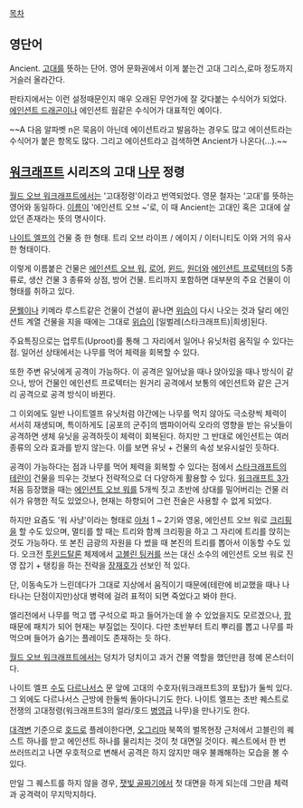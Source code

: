 [[목차]]
== 영단어 ==
Ancient. [[고대]]를 뜻하는 단어. 영어 문화권에서 이게 붙는건 고대 그리스,로마 정도까지 거슬러 올라간다.

판타지에서는 이런 설정때문인지 매우 오래된 무언가에 잘 갖다붙는 수식어가 되었다. [[에인션트 드래곤]]이나 에인션트 웜같은 수식어가 대표적인 예이다.

~~A 다음 알파벳 n은 묵음이 아닌데 에이션트라고 발음하는 경우도 많고 에이션트라는 수식어가 붙은 항목도 많다. 그리고 에이션트라고 검색하면 Ancient가 나온다(...).~~

== [[워크래프트]] 시리즈의 고대 [[나무]] 정령 ==
[[월드 오브 워크래프트]]에서는 '고대정령'이라고 번역되었다. 영문 철자는 '고대'를 뜻하는 영어와 동일하다. [[이름]]이 '에인션트 오브 ~'로, 이 때 Ancient는 고대인 혹은 고대에 살았던 존재라는 뜻의 명사이다.

[[나이트 엘프]]의 건물 중 한 형태. 트리 오브 라이프 / 에이지 / 이터니티도 이와 거의 유사한 형태이다. 

이렇게 이름붙은 건물은 [[에인션트 오브 워]], [[에인션트 오브 로어|로어]], [[에인션트 오브 윈드|윈드]], [[에인션트 오브 원더|원더]]와 [[에인션트 프로텍터]]의 5종류로, 생산 건물 3 종류와 상점, 방어 건물. 트리까지 포함하면 대부분의 주요 건물이 이 형태를 취하고 있다.

[[문웰]]이나 키메라 루스트같은 건물이 건설이 끝나면 [[위습]]이 다시 나오는 것과 달리 에인션트 계열 건물을 지을 때에는 그대로 [[위습]]이 [일벌레(스타크래프트)|희생]된다.

주요특징으로는 업루트(Uproot)를 통해 그 자리에서 일어나 유닛처럼 움직일 수 있다는 점. 일어선 상태에서는 나무를 먹어 체력을 회복할 수 있다.

또한 주변 유닛에게 공격이 가능하다. 이 공격은 일어났을 때나 앉아있을 때나 방식이 같으나, 방어 건물인 에인션트 프로텍터는 원거리 공격에서 보통의 에인션트와 같은 근거리 공격으로 공격 방식이 바뀐다.

그 이외에도 일반 나이트엘프 유닛처럼 야간에는 나무를 먹지 않아도 극소량씩 체력이 서서히 재생되며, 특이하게도 [공포의 군주]의 뱀파이어릭 오라의 영향을 받는 유닛들이 공격하면 생체 유닛을 공격하듯이 체력이 회복된다. 하지만 그 반대로 에인션트는 여러 종류의 오라 효과를 받지 않는다. 이를 보면 유닛 + 건물의 속성 보유시설인 듯하다.

공격이 가능하다는 점과 나무를 먹어 체력을 회복할 수 있다는 점에서 [[스타크래프트]]의 [[테란]]이 건물을 띄우는 것보다 전략적으로 더 다양하게 활용할 수 있다. [[워크래프트 3]]가 처음 등장했을 때는 [[에인션트 오브 워]]를 5개씩 짓고 초반에 상대를 밀어버리는 건물 러쉬가 유행한 적도 있었으나, 현재는 하향되어 그런 전술은 사용할 수 없게 되었다.

하지만 요즘도 '워 사냥'이라는 형태로 [[아처]] 1 ~ 2기와 영웅, 에인션트 오브 워로 [[크리핑]]을 할 수도 있으며, 멀티를 할 때는 트리와 함께 크리핑을 하고 그 자리에 트리를 앉히는 것도 가능하다. 또 본진 금광의 자원을 다 썼을 때 본진의 트리를 뽑아서 이동할 수도 있다. 오크전 [[투윈드탈론]] 체제에서 [[고블린 팅커]]를 쓰는 대신 소수의 에인션트 오브 워로 진영 잡기 + 탱킹을 하는 전략을 [[장재호]]가 선보인 적 있다.

단, 이동속도가 느린데다가 그대로 지상에서 움직이기 때문에(테란에 비교했을 때나 나타나는 단점이지만)상대 병력에 걸려 표적이 되면 죽었다고 봐야 한다.

엘리전에서 나무를 먹고 맵 구석으로 파고 들어가는데 쓸 수 있었을지도 모르겠으나, [[팜]] 때문에 패치가 되어 현재는 부질없는 짓이다. 다만 초반부터 트리 뿌리를 뽑고 나무를 파먹으며 들어가 숨기는 플레이도 존재하는 듯 하다.

[[월드 오브 워크래프트]]에서는 덩치가 덩치이고 과거 건물 역할을 했던만큼 정예 몬스터이다.

나이트 엘프 [[수도]] [[다르나서스]] 문 앞에 고대의 수호자(워크래프트3의 포탑)가 둘씩 있다. 그 외에도 다르나서스 근방에 한둘씩 돌아다니기도 한다. 나이트 엘프는 초반 퀘스트로 전쟁의 고대정령(워크래프트3의 얼라/호드 [[병영]]급 나무)을 만나기도 한다.

[[대격변]] 기준으로 [[호드]]로 플레이한다면, [[오그리마]] 북쪽의 벌목현장 근처에서 고블린의 퀘스트 하나를 받고 에인션트 하나를 물리치는 것이 첫 대면일 것이다. 퀘스트에서 한 번 쓰러뜨리고 나면 우호적으로 변해서 공격은 하지 않지만 매우 불쾌해하는 모습을 볼 수 있다.

만일 그 퀘스트를 하지 않을 경우, [[잿빛 골짜기]]에서 첫 대면을 하게 되는데 그만큼 체력과 공격력이 무지막지하다.
